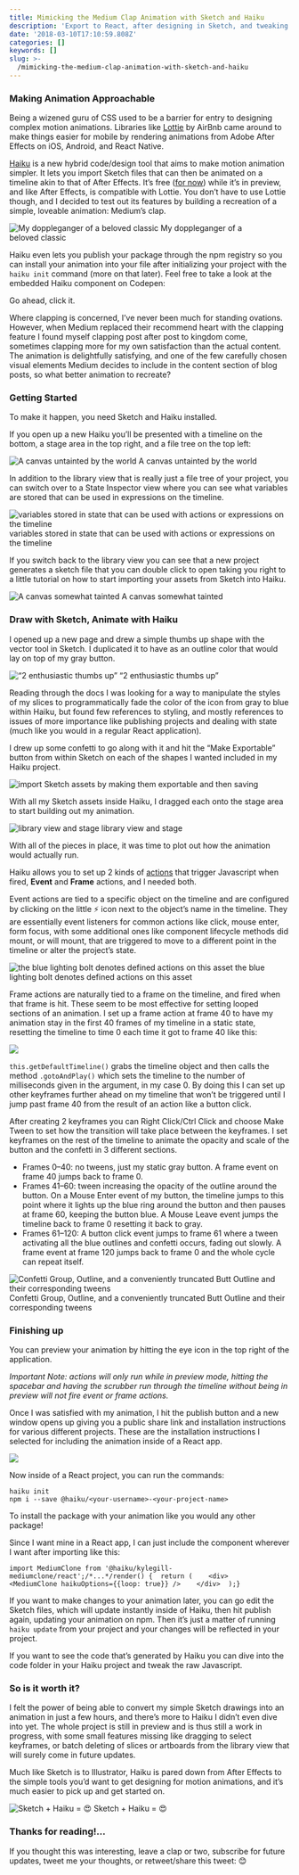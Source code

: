 ```yaml
---
title: Mimicking the Medium Clap Animation with Sketch and Haiku
description: 'Export to React, after designing in Sketch, and tweaking keyframes in Haiku.'
date: '2018-03-10T17:10:59.808Z'
categories: []
keywords: []
slug: >-
  /mimicking-the-medium-clap-animation-with-sketch-and-haiku
---
```


### Making Animation Approachable

Being a wizened guru of CSS used to be a barrier for entry to designing complex motion animations. Libraries like [Lottie](https://airbnb.design/lottie/) by AirBnb came around to make things easier for mobile by rendering animations from Adobe After Effects on iOS, Android, and React Native.

[Haiku](https://www.haiku.ai/) is a new hybrid code/design tool that aims to make motion animation simpler. It lets you import Sketch files that can then be animated on a timeline akin to that of After Effects. It’s free ([for now](https://www.haiku.ai/pricing)) while it’s in preview, and like After Effects, is compatible with Lottie. You don’t have to use Lottie though, and I decided to test out its features by building a recreation of a simple, loveable animation: Medium’s clap.

![My doppleganger of a beloved classic](https://cdn-images-1.medium.com/max/800/1*AFhmgSY0-ZWtQ-3uWoPkdw.gif)
My doppleganger of a beloved classic

Haiku even lets you publish your package through the npm registry so you can install your animation into your file after initializing your project with the `haiku init` command (more on that later). Feel free to take a look at the embedded Haiku component on Codepen:

Go ahead, click it.

Where clapping is concerned, I’ve never been much for standing ovations. However, when Medium replaced their recommend heart with the clapping feature I found myself clapping post after post to kingdom come, sometimes clapping more for my own satisfaction than the actual content. The animation is delightfully satisfying, and one of the few carefully chosen visual elements Medium decides to include in the content section of blog posts, so what better animation to recreate?

### Getting Started

To make it happen, you need Sketch and Haiku installed.

If you open up a new Haiku you’ll be presented with a timeline on the bottom, a stage area in the top right, and a file tree on the top left:

![A canvas untainted by the world](https://cdn-images-1.medium.com/max/800/1*9fMq3phx7CH-akaB0jUQYQ.png)
A canvas untainted by the world

In addition to the library view that is really just a file tree of your project, you can switch over to a State Inspector view where you can see what variables are stored that can be used in expressions on the timeline.

![variables stored in state that can be used with actions or expressions on the timeline](https://cdn-images-1.medium.com/max/800/1*6D8mKTX9VUaGH9ooPfJ_lQ.png)
variables stored in state that can be used with actions or expressions on the timeline

If you switch back to the library view you can see that a new project generates a sketch file that you can double click to open taking you right to a little tutorial on how to start importing your assets from Sketch into Haiku.

![A canvas somewhat tainted](https://cdn-images-1.medium.com/max/800/1*nsp7k2StAegThJhPXa_qEg.png)
A canvas somewhat tainted

### Draw with Sketch, Animate with Haiku

I opened up a new page and drew a simple thumbs up shape with the vector tool in Sketch. I duplicated it to have as an outline color that would lay on top of my gray button.

![“2 enthusiastic thumbs up”](https://cdn-images-1.medium.com/max/800/1*hS__eWzwhrDd5o_XPxDZyg.png)
“2 enthusiastic thumbs up”

Reading through the docs I was looking for a way to manipulate the styles of my slices to programmatically fade the color of the icon from gray to blue within Haiku, but found few references to styling, and mostly references to issues of more importance like publishing projects and dealing with state (much like you would in a regular React application).

I drew up some confetti to go along with it and hit the “Make Exportable” button from within Sketch on each of the shapes I wanted included in my Haiku project.

![import Sketch assets by making them exportable and then saving](https://cdn-images-1.medium.com/max/800/1*wmwuT9JYiSKqmbo78llTuw.png)

With all my Sketch assets inside Haiku, I dragged each onto the stage area to start building out my animation.

![library view and stage](https://cdn-images-1.medium.com/max/800/1*8Mi_C3yU62Nct4k18rNCKA.png)
library view and stage

With all of the pieces in place, it was time to plot out how the animation would actually run.

Haiku allows you to set up 2 kinds of [actions](https://docs.haiku.ai/using-haiku/actions.html) that trigger Javascript when fired, **Event** and **Frame** actions, and I needed both.

Event actions are tied to a specific object on the timeline and are configured by clicking on the little ⚡️ icon next to the object’s name in the timeline. They are essentially event listeners for common actions like click, mouse enter, form focus, with some additional ones like component lifecycle methods did mount, or will mount, that are triggered to move to a different point in the timeline or alter the project’s state.

![the blue lighting bolt denotes defined actions on this asset](https://cdn-images-1.medium.com/max/800/1*qklsrkBFd7oI4P-nzYl4Hw.png)
the blue lighting bolt denotes defined actions on this asset

Frame actions are naturally tied to a frame on the timeline, and fired when that frame is hit. These seem to be most effective for setting looped sections of an animation. I set up a frame action at frame 40 to have my animation stay in the first 40 frames of my timeline in a static state, resetting the timeline to time 0 each time it got to frame 40 like this:

![](https://cdn-images-1.medium.com/max/800/1*YbO8QbQtQhAdyJY5V-sJXQ.png)

`this.getDefaultTimeline()` grabs the timeline object and then calls the method `.gotoAndPlay()` which sets the timeline to the number of milliseconds given in the argument, in my case 0. By doing this I can set up other keyframes further ahead on my timeline that won’t be triggered until I jump past frame 40 from the result of an action like a button click.

After creating 2 keyframes you can Right Click/Ctrl Click and choose Make Tween to set how the transition will take place between the keyframes. I set keyframes on the rest of the timeline to animate the opacity and scale of the button and the confetti in 3 different sections.

- Frames 0–40: no tweens, just my static gray button. A frame event on frame 40 jumps back to frame 0.
- Frames 41–60: tween increasing the opacity of the outline around the button. On a Mouse Enter event of my button, the timeline jumps to this point where it lights up the blue ring around the button and then pauses at frame 60, keeping the button blue. A Mouse Leave event jumps the timeline back to frame 0 resetting it back to gray.
- Frames 61–120: A button click event jumps to frame 61 where a tween activating all the blue outlines and confetti occurs, fading out slowly. A frame event at frame 120 jumps back to frame 0 and the whole cycle can repeat itself.

![Confetti Group, Outline, and a conveniently truncated Butt Outline and their corresponding tweens](https://cdn-images-1.medium.com/max/800/1*JEY0z5EtDGvIuDDiHqasVA.png)
Confetti Group, Outline, and a conveniently truncated Butt Outline and their corresponding tweens

### Finishing up

You can preview your animation by hitting the eye icon in the top right of the application.

_Important Note: actions will only run while in preview mode, hitting the spacebar and having the scrubber run through the timeline without being in preview will not fire event or frame actions._

Once I was satisfied with my animation, I hit the publish button and a new window opens up giving you a public share link and installation instructions for various different projects. These are the installation instructions I selected for including the animation inside of a React app.

![](https://cdn-images-1.medium.com/max/800/1*Sdfcir9ET3hbKRYyJMfw7Q.png)

Now inside of a React project, you can run the commands:

```shell
haiku init
npm i --save @haiku/<your-username>-<your-project-name>
```

To install the package with your animation like you would any other package!

Since I want mine in a React app, I can just include the component wherever I want after importing like this:

```
import MediumClone from '@haiku/kylegill-mediumclone/react';/*...*/render() {  return (    <div>      <MediumClone haikuOptions={{loop: true}} />    </div>  );}
```

If you want to make changes to your animation later, you can go edit the Sketch files, which will update instantly inside of Haiku, then hit publish again, updating your animation on npm. Then it’s just a matter of running `haiku update` from your project and your changes will be reflected in your project.

If you want to see the code that’s generated by Haiku you can dive into the code folder in your Haiku project and tweak the raw Javascript.

### So is it worth it?

I felt the power of being able to convert my simple Sketch drawings into an animation in just a few hours, and there’s more to Haiku I didn’t even dive into yet. The whole project is still in preview and is thus still a work in progress, with some small features missing like dragging to select keyframes, or batch deleting of slices or artboards from the library view that will surely come in future updates.

Much like Sketch is to Illustrator, Haiku is pared down from After Effects to the simple tools you’d want to get designing for motion animations, and it’s much easier to pick up and get started on.

![Sketch + Haiku = 😍](https://cdn-images-1.medium.com/max/800/1*7eyN2TINNNTHeEYSO0t7Jw.gif)
Sketch + Haiku = 😍

### Thanks for reading!…

If you thought this was interesting, leave a clap or two, subscribe for future updates, tweet me your thoughts, or retweet/share this tweet: 😊
